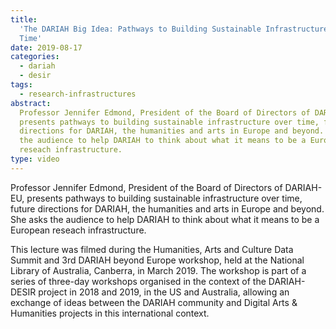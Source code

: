 ```yaml
---
title:
  'The DARIAH Big Idea: Pathways to Building Sustainable Infrastructure Over
  Time'
date: 2019-08-17
categories:
  - dariah
  - desir
tags:
  - research-infrastructures
abstract:
  Professor Jennifer Edmond, President of the Board of Directors of DARIAH-EU,
  presents pathways to building sustainable infrastructure over time, future
  directions for DARIAH, the humanities and arts in Europe and beyond. She asks
  the audience to help DARIAH to think about what it means to be a European
  reseach infrastructure.
type: video
---
```


Professor Jennifer Edmond, President of the Board of Directors of DARIAH-EU,
presents pathways to building sustainable infrastructure over time, future
directions for DARIAH, the humanities and arts in Europe and beyond. She asks
the audience to help DARIAH to think about what it means to be a European
reseach infrastructure.

This lecture was filmed during the Humanities, Arts and Culture Data Summit and
3rd DARIAH beyond Europe workshop, held at the National Library of Australia,
Canberra, in March 2019. The workshop is part of a series of three-day workshops
organised in the context of the DARIAH-DESIR project in 2018 and 2019, in the US
and Australia, allowing an exchange of ideas between the DARIAH community and
Digital Arts & Humanities projects in this international context.

<VideoCard
  title="The DARIAH Big Idea"
  subtitle="Pathways to Building Sustainable Infrastructure Over Time"
  id="GRd0lDpuNIA&t=1430s"
  image="images/jennifer-edmond.png"
/>
